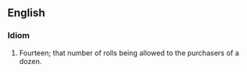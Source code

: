 ==English==
===Idiom===
# {{idiom}} {{vulgar}} Fourteen; that number of rolls being allowed to the purchasers of a dozen.